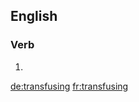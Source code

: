 ==English==

===Verb===
{{head|en}}

# {{present participle of|transfuse}}

[[de:transfusing]]
[[fr:transfusing]]
